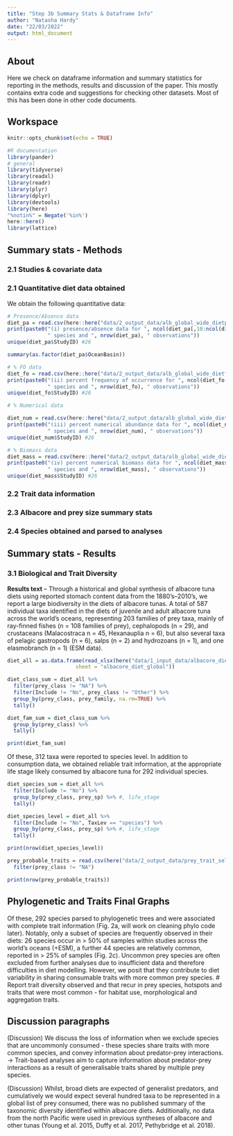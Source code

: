 ```yaml
---
title: "Step 3b Summary Stats & Dataframe Info"
author: "Natasha Hardy"
date: "22/03/2022"
output: html_document
---
```


## About

Here we check on dataframe information and summary statistics for reporting in the methods, results and discussion of the paper. This mostly contains extra code and suggestions for checking other datasets. Most of this has been done in other code documents.

## Workspace

```r
knitr::opts_chunk$set(echo = TRUE)
```

```r

#R documentation
library(pander)
# general
library(tidyverse)
library(readxl)
library(readr)
library(plyr)
library(dplyr)
library(devtools)
library(here)
"%notin%" = Negate('%in%')
here::here()
library(lattice)

```

## Summary stats - Methods

### 2.1 Studies & covariate data

### 2.1 Quantitative diet data obtained

We obtain the following quantitative data:

```r

# Presence/Absence data
diet_pa = read.csv(here::here("data/2_output_data/alb_global_wide_dietpa.csv")) 
print(paste0("(i) presence/absence data for ", ncol(diet_pa[,10:ncol(diet_pa)]), 
             " species and ", nrow(diet_pa), " observations"))
unique(diet_pa$StudyID) #26

summary(as.factor(diet_pa$OceanBasin))

# % FO data
diet_fo = read.csv(here::here("data/2_output_data/alb_global_wide_dietfo.csv")) 
print(paste0("(ii) percent frequency of occurrence for ", ncol(diet_fo[,10:ncol(diet_fo)]),
             " species and ", nrow(diet_fo), " observations"))
unique(diet_fo$StudyID) #26

# % Numerical data

diet_num = read.csv(here::here("data/2_output_data/alb_global_wide_dietn.csv"))
print(paste0("(iii) percent numerical abundance data for ", ncol(diet_num[,10:ncol(diet_num)]),
             " species and ", nrow(diet_num), " observations"))
unique(diet_num$StudyID) #26

# % Biomass data
diet_mass = read.csv(here::here("data/2_output_data/alb_global_wide_dietm.csv"))
print(paste0("(iv) percent numerical biomass data for ", ncol(diet_mass[,10:ncol(diet_mass)]),
             " species and ", nrow(diet_mass), " observations"))
unique(diet_mass$StudyID) #26

```

### 2.2 Trait data information

### 2.3 Albacore and prey size summary stats

### 2.4 Species obtained and parsed to analyses

## Summary stats - Results

### 3.1 Biological and Trait Diversity

**Results text** -- Through a historical and global synthesis of albacore tuna diets using reported stomach content data from the 1880’s–2010’s, we report a large biodiversity in the diets of albacore tunas. A total of 587 individual taxa identified in the diets of juvenile and adult albacore tuna across the world’s oceans, representing 203 families of prey taxa, mainly of ray-finned fishes (n = 108 families of prey), cephalopods (n = 29), and crustaceans (Malacostraca n = 45, Hexanauplia n = 6), but also several taxa of pelagic gastropods (n = 6), salps (n = 2) and hydrozoans (n = 1), and one elasmobranch (n = 1) (ESM data).

```r

diet_all = as.data.frame(read_xlsx(here("data/1_input_data/albacore_diet_global.xlsx"),
                      sheet = "albacore_diet_global"))

diet_class_sum = diet_all %>%
  filter(prey_class != "NA") %>%
  filter(Include != "No", prey_class != "Other") %>%
  group_by(prey_class, prey_family, na.rm=TRUE) %>%
  tally() 

diet_fam_sum = diet_class_sum %>%
  group_by(prey_class) %>%
  tally()

print(diet_fam_sum)
```

Of these, 312 taxa were reported to species level. In addition to consumption data, we obtained reliable trait information, at the appropriate life stage likely consumed by albacore tuna for 292 individual species. 

```r

diet_species_sum = diet_all %>%
  filter(Include != "No") %>%
  group_by(prey_class, prey_sp) %>% #, life_stage
  tally() 

diet_species_level = diet_all %>%
  filter(Include != "No", TaxLev == "species") %>%
  group_by(prey_class, prey_sp) %>% #, life_stage
  tally() 

print(nrow(diet_species_level))

```

```r

prey_probable_traits = read.csv(here("data/2_output_data/prey_trait_select.csv")) %>%
  filter(prey_class != "NA")

print(nrow(prey_probable_traits))

```


## Phylogenetic and Traits Final Graphs

Of these, 292 species parsed to phylogenetic trees and were associated with complete trait information (Fig. 2a, will work on cleaning phylo code later). Notably, only a subset of species are frequently observed in their diets: 26 species occur in > 50% of samples within studies across the world’s oceans (+ESM), a further 44 species are relatively common, reported  in > 25% of samples (Fig. 2c). Uncommon prey species are often excluded from further analyses due to insufficient data and therefore difficulties in diet modelling. However, we posit that they contribute to diet variability in sharing consumable traits with more common prey species. # Report trait diversity observed and that recur in prey species, hotspots and traits that were most common - for habitat use, morphological and aggregation traits.

## Discussion paragraphs

(Discussion) We discuss the loss of information when we exclude species that are uncommonly consumed - these species share traits with more common species, and convey information about predator-prey interactions. → Trait-based analyses aim to capture information about predator-prey interactions as a result of generalisable traits shared by multiple prey species.

(Discussion) Whilst, broad diets are expected of generalist predators, and cumulatively we would expect several hundred taxa to be represented in a global list of prey consumed, there was no published summary of the taxonomic diversity identified within albacore diets. Additionally, no data from the north Pacific were used in previous syntheses of albacore and other tunas (Young et al. 2015, Duffy et al. 2017, Pethybridge et al. 2018). 